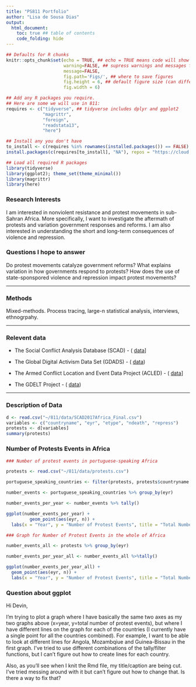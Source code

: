 ```yaml
---
title: "PS811 Portfolio"
author: "Lisa de Sousa Dias"
output:
  html_document: 
    toc: true ## table of contents
    code_folding: hide
---
```

```r
## Defaults for R chunks
knitr::opts_chunk$set(echo = TRUE, ## echo = TRUE means code will show
                      warning=FALSE, ## supress warnings and messages from R
                      message=FALSE,
                      fig.path='Figs/', ## where to save figures
                      fig.height = 6, ## default figure size (can differ in each chunk)
                      fig.width = 6)

## Add any R packages you require. 
## Here are some we will use in 811:
requires <- c("tidyverse", ## tidyverse includes dplyr and ggplot2
              "magrittr",
              "foreign",
              "readstata13",
              "here")

## Install any you don't have
to_install <- c(requires %in% rownames(installed.packages()) == FALSE)
install.packages(c(requires[to_install], "NA"), repos = "https://cloud.r-project.org/" )

## Load all required R packages
library(tidyverse)
library(ggplot2); theme_set(theme_minimal())
library(magrittr)
library(here)
```
<!-- The above header sets everything up. -->





<!-- Replace the below with bit about you. -->
### Research Interests

I am interested in nonviolent resistance and protest movements in sub-Sahran Africa. More specifically, I want to investigate the aftermath of protests and variation government responses and reforms. I am also interested in understanding the short and long-term consequences of violence and repression.  

### Questions I hope to answer
Do protest movements catalyze government reforms? What explains variation in how governments respond to protests? How does the use of state-sponspored violence and repression impact protest movements? 

---

### Methods
Mixed-methods. Process tracing, large-n statistical analysis, interviews, ethnogrpahy. 

---

### Relevent data
- The Social Conflict Analysis Database (SCAD) - ( [data](https://www.strausscenter.org/scad.html)]

- The Global Digital Activism Data Set (GDADS) - ( [data](https://www.icpsr.umich.edu/icpsrweb/ICPSR/studies/34625/datadocumentation))

- The Armed Conflict Location and Event Data Project (ACLED) - ( [data](https://www.acleddata.com/data/)]

- The GDELT Project - ( [data](https://www.gdeltproject.org/data.html))

<!--
Lisa, 
These datasets look like great options from which to select a few variables of interest. GDELT especially is massive, so you may want to write a separate R script that downloads your dataset of interest, selects a number of variables, and saves a smaller file in your data subfolder that this script can then call upon. 
Best,
Devin 
-->

---

### Description of Data

```r
d <- read.csv("~/811/data/SCAD2017Africa_Final.csv")
variables <- c("countryname", "eyr", "etype", "ndeath", "repress")
protests <- d[variables]
summary(protests)
```

### Number of Protests Events in Africa 

```r


### Number of protest events in portuguese-speaking Africa 

protests <- read.csv("~/811/data/protests.csv")

portuguese_speaking_countries <- filter(protests, protests$countryname %in% c("Angola", "Mozambique", "Guinea-Bissau"))

number_events <- portuguese_speaking_countries %>% group_by(eyr) 

number_events_per_year <- number_events %>% tally()

ggplot(number_events_per_year) +
         geom_point(aes(eyr, n)) +
  labs(x = "Year", y = "Number of Protest Events", title = "Total Number of Protest Events in Portuguese-Speaking Africa", caption = "For portuguese-speaking countries in Africa, I only have data for Angola, Mozambique and Guinea-Bissau") 

### Graph for Number of Protest Events in the whole of Africa

number_events_all <- protests %>% group_by(eyr) 

number_events_per_year_all <- number_events_all %>%tally()

ggplot(number_events_per_year_all) +
  geom_point(aes(eyr, n)) +
  labs(x = "Year", y = "Number of Protest Events", title = "Total Number of Protest Events in Africa")

```
  
### Question about ggplot

Hi Devin,

I'm trying to plot a graph where I have basically the same two axes as my two graphs above (x=year, y=total number of protest events), but where I have different lines on the graph for each of the countries (I currently have a single point for all the countries combined). For example, I want to be able to look at different lines for Angola, Mozambqiue and Guinea-Bissau in the first graph. I've tried to use different combinations of the tally/filter functions, but I can't figure out how to create lines for each country.

Also, as you'll see when I knit the Rmd file, my title/caption are being cut. I've tried messing around with it but can't figure out how to change that. Is there a way to fix that? 



  


